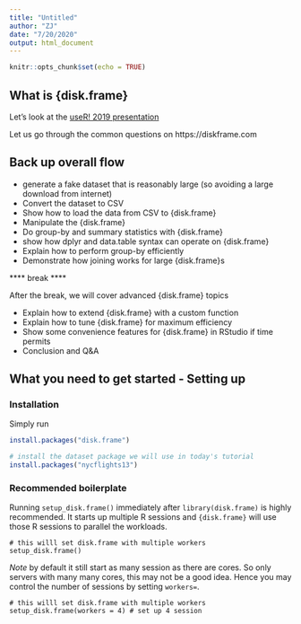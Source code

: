 ```yaml
---
title: "Untitled"
author: "ZJ"
date: "7/20/2020"
output: html_document
---
```


```r
knitr::opts_chunk$set(echo = TRUE)
```

## What is {disk.frame}

Let's look at the [useR! 2019 presentation](https://www.beautiful.ai/-LgwO_sf5qrBouC0H0sG/1)

Let us go through the common questions on https://diskframe.com

## Back up overall flow
* generate a fake dataset that is reasonably large (so avoiding a large download from internet)
* Convert the dataset to CSV
* Show how to load the data from CSV to {disk.frame}
* Manipulate the {disk.frame}
* Do group-by and summary statistics with {disk.frame}
* show how dplyr and data.table syntax can operate on {disk.frame}
* Explain how to perform group-by efficiently 
* Demonstrate how joining works for large {disk.frame}s

**** break ****

After the break, we will cover advanced {disk.frame} topics

* Explain how to extend {disk.frame} with a custom function
* Explain how to tune {disk.frame} for maximum efficiency
* Show some convenience features for {disk.frame} in RStudio if time permits
* Conclusion and Q&A

## What you need to get started - Setting up

### Installation

Simply run

```r
install.packages("disk.frame")

# install the dataset package we will use in today's tutorial
install.packages("nycflights13")
```

### Recommended boilerplate

Running `setup_disk.frame()` immediately after `library(disk.frame)` is highly recommended. It starts up multiple R sessions and `{disk.frame}` will use those R sessions to parallel the workloads.

```
# this willl set disk.frame with multiple workers
setup_disk.frame()
```

*Note* by default it still start as many session as there are cores. So only servers with many many cores, this may not be a good idea. Hence you may control the number of sessions by setting `workers=`.

```
# this willl set disk.frame with multiple workers
setup_disk.frame(workers = 4) # set up 4 session
```


